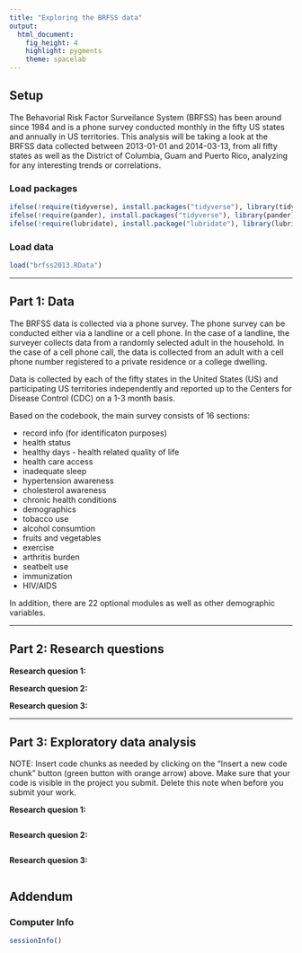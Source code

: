 ```yaml
---
title: "Exploring the BRFSS data"
output: 
  html_document: 
    fig_height: 4
    highlight: pygments
    theme: spacelab
---
```


## Setup


The Behavorial Risk Factor Surveilance System (BRFSS) has been around since 1984 and is a phone survey conducted monthly in the fifty US states and annually in US territories. This analysis will be taking a look at the BRFSS data collected between 2013-01-01 and 2014-03-13, from all fifty states as well as the District of Columbia, Guam and Puerto Rico, analyzing for any interesting trends or correlations.

### Load packages

```r
ifelse(!require(tidyverse), install.packages("tidyverse"), library(tidyverse))
ifelse(!require(pander), install.packages("tidyverse"), library(pander))
ifelse(!require(lubridate), install.package("lubridate"), library(lubridate))
```

### Load data

```r
load("brfss2013.RData")
```



* * *

## Part 1: Data


The BRFSS data is collected via a phone survey. The phone survey can be conducted either via a landline or a cell phone. In the case of a landline, the surveyer collects data from a randomly selected adult in the household. In the case of a cell phone call, the data is collected from an adult with a cell phone number registered to a private residence or a college dwelling.

Data is collected by each of the fifty states in the United States (US) and participating US territories independently and reported up to the Centers for Disease Control (CDC) on a 1-3 month basis.

Based on the codebook, the main survey consists of 16 sections:

- record info (for identificaton purposes)
- health status
- healthy days - health related quality of life
- health care access
- inadequate sleep
- hypertension awareness
- cholesterol awareness
- chronic health conditions
- demographics
- tobacco use
- alcohol consumtion
- fruits and vegetables
- exercise
- arthritis burden
- seatbelt use
- immunization
- HIV/AIDS

In addition, there are 22 optional modules as well as other demographic variables.

* * *

## Part 2: Research questions

**Research quesion 1:**

**Research quesion 2:**

**Research quesion 3:**


* * *

## Part 3: Exploratory data analysis

NOTE: Insert code chunks as needed by clicking on the "Insert a new code chunk" 
button (green button with orange arrow) above. Make sure that your code is visible
in the project you submit. Delete this note when before you submit your work.

**Research quesion 1:**

```r

```



**Research quesion 2:**

```r

```



**Research quesion 3:**

```r

```


## Addendum

### Computer Info
```r
sessionInfo()
```